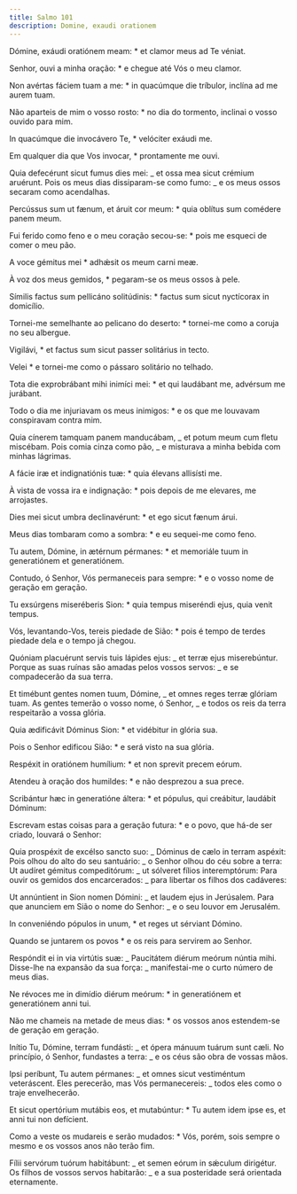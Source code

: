 ```yaml
---
title: Salmo 101
description: Domine, exaudi orationem
---
```


<div class="side-by-side not-content">

Dómine, exáudi oratiónem meam: \* et clamor meus ad Te véniat.

Senhor, ouvi a minha oração: \* e chegue até Vós o meu clamor.

Non avértas fáciem tuam a me: \* in quacúmque die tríbulor, inclína ad me aurem tuam.

Não aparteis de mim o vosso rosto: \* no dia do tormento, inclinai o vosso ouvido para mim.

In quacúmque die invocávero Te, \* velóciter exáudi me.

Em qualquer dia que Vos invocar, \* prontamente me ouvi.

Quia defecérunt sicut fumus dies mei: _ et ossa mea sicut crémium aruérunt. Pois os meus dias dissiparam-se como fumo: _ e os meus ossos secaram como acendalhas.

Percússus sum ut fænum, et áruit cor meum: \* quia oblítus sum comédere panem meum.

Fui ferido como feno e o meu coração secou-se: \* pois me esqueci de comer o meu pão.

A voce gémitus mei \* adhǽsit os meum carni meæ.

À voz dos meus gemidos, \* pegaram-se os meus ossos à pele.

Símilis factus sum pellicáno solitúdinis: \* factus sum sicut nyctícorax in domicílio.

Tornei-me semelhante ao pelicano do deserto: \* tornei-me como a coruja no seu albergue.

Vigilávi, \* et factus sum sicut passer solitárius in tecto.

Velei \* e tornei-me como o pássaro solitário no telhado.

Tota die exprobrábant mihi inimíci mei: \* et qui laudábant me, advérsum me jurábant.

Todo o dia me injuriavam os meus inimigos: \* e os que me louvavam conspiravam contra mim.

Quia cínerem tamquam panem manducábam, _ et potum meum cum fletu miscébam. Pois comia cinza como pão, _ e misturava a minha bebida com minhas lágrimas.

A fácie iræ et indignatiónis tuæ: \* quia élevans allisísti me.

À vista de vossa ira e indignação: \* pois depois de me elevares, me arrojastes.

Dies mei sicut umbra declinavérunt: \* et ego sicut fænum árui.

Meus dias tombaram como a sombra: \* e eu sequei-me como feno.

Tu autem, Dómine, in ætérnum pérmanes: \* et memoriále tuum in generatiónem et generatiónem.

Contudo, ó Senhor, Vós permaneceis para sempre: \* e o vosso nome de geração em geração.

Tu exsúrgens miseréberis Sion: \* quia tempus miseréndi ejus, quia venit tempus.

Vós, levantando-Vos, tereis piedade de Sião: \* pois é tempo de terdes piedade dela e o tempo já chegou.

Quóniam placuérunt servis tuis lápides ejus: _ et terræ ejus miserebúntur. Porque as suas ruínas são amadas pelos vossos servos: _ e se compadecerão da sua terra.

Et timébunt gentes nomen tuum, Dómine, _ et omnes reges terræ glóriam tuam. As gentes temerão o vosso nome, ó Senhor, _ e todos os reis da terra respeitarão a vossa glória.

Quia ædificávit Dóminus Sion: \* et vidébitur in glória sua.

Pois o Senhor edificou Sião: \* e será visto na sua glória.

Respéxit in oratiónem humílium: \* et non sprevit precem eórum.

Atendeu à oração dos humildes: \* e não desprezou a sua prece.

Scribántur hæc in generatióne áltera: \* et pópulus, qui creábitur, laudábit Dóminum:

Escrevam estas coisas para a geração futura: \* e o povo, que há-de ser criado, louvará o Senhor:

Quia prospéxit de excélso sancto suo: _ Dóminus de cælo in terram aspéxit: Pois olhou do alto do seu santuário: _ o Senhor olhou do céu sobre a terra: Ut audíret gémitus compeditórum: _ ut sólveret fílios interemptórum: Para ouvir os gemidos dos encarcerados: _ para libertar os filhos dos cadáveres:

Ut annúntient in Sion nomen Dómini: _ et laudem ejus in Jerúsalem. Para que anunciem em Sião o nome do Senhor: _ e o seu louvor em Jerusalém.

In conveniéndo pópulos in unum, \* et reges ut sérviant Dómino.

Quando se juntarem os povos \* e os reis para servirem ao Senhor.

Respóndit ei in via virtútis suæ: _ Paucitátem diérum meórum núntia mihi. Disse-lhe na expansão da sua força: _ manifestai-me o curto número de meus dias.

Ne révoces me in dimídio diérum meórum: \* in generatiónem et generatiónem anni tui.

Não me chameis na metade de meus dias: \* os vossos anos estendem-se de geração em geração.

Inítio Tu, Dómine, terram fundásti: _ et ópera mánuum tuárum sunt cæli. No princípio, ó Senhor, fundastes a terra: _ e os céus são obra de vossas mãos.

Ipsi períbunt, Tu autem pérmanes: _ et omnes sicut vestiméntum veteráscent. Eles perecerão, mas Vós permanecereis: _ todos eles como o traje envelhecerão.

Et sicut opertórium mutábis eos, et mutabúntur: \* Tu autem idem ipse es, et anni tui non defícient.

Como a veste os mudareis e serão mudados: \* Vós, porém, sois sempre o mesmo e os vossos anos não terão fim.

Fílii servórum tuórum habitábunt: _ et semen eórum in sǽculum dirigétur. Os filhos de vossos servos habitarão: _ e a sua posteridade será orientada eternamente.

</div>

